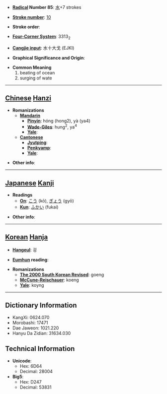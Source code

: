 * '''[[Wiktionary:Chinese radical index| Radical]] Number 85''': [[Wiktionary:Chinese radical index 水|水]]+7 strokes

* '''[[Wiktionary:Chinese total strokes index|Stroke number]]''': [[Wiktionary:Chinese total strokes index 10|10]]

* '''Stroke order''': 

* '''[[Wiktionary:Chinese four corner index|Four-Corner System]]''': 3313<sub>2</sub>

* '''[[Wiktionary:Chinese Cangjie index|Cangjie input]]''': 水十大戈 (EJKI)

* '''Graphical Significance and Origin''': 

* '''Common Meaning'''
*#beating of ocean
*# surging of wate


----

== [[Chinese]] [[Hanzi]] ==

* '''Romanizations'''
** '''[[Mandarin]]'''
*** '''[[Pinyin]]''': hóng (hong2), yà (ya4)
*** '''[[Wade-Giles]]''': hung<sup>2</sup>, ya<sup>4</sup>
*** '''[[Yale]]''': 
** '''[[Cantonese]]'''
*** '''[[Jyutping]]''':
*** '''[[Penkyamp]]''': 
*** '''[[Yale]]''': 

* '''Other info''': 

----

== [[Japanese]] [[Kanji]] ==

* '''Readings'''
** '''[[On]]''': [[こう]] (kō), [[ぎょう]] (gyō)
** '''[[Kun]]''': [[ふかい]] (fukai)

* '''Other info''':  

----

== [[Korean]] [[Hanja]] ==

* '''[[Hangeul]]''': 굉

* '''[[Eumhun]] reading''': 

* '''Romanizations'''
** '''[[The 2000 South Korean Revised Romanization|The 2000 South Korean Revised]]''': goeng
** '''[[McCune-Reischauer]]''': koeng
** '''[[Yale]]''': koyng

----

== Dictionary Information ==

* KangXi: 0624.070
* Morobashi: 17471
* Dae Jaweon: 1021.220
* Hanyu Da Zidian: 31634.030

== Technical Information ==

* '''Unicode''':
** Hex: 6D64
** Decimal: 28004
* '''Big5''':
** Hex: D247
** Decimal: 53831